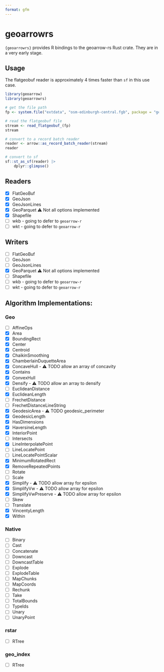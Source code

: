 ```yaml
---
format: gfm
---
```


# geoarrowrs

`{geoarrowrs}` provides R bindings to the geoarrow-rs Rust crate. They are in a very early stage. 

## Usage

The flatgeobuf reader is approximately 4 times faster than `sf` in this use case. 

```r
library(geoarrow)
library(geoarrowrs)

# get the file path
fp <- system.file("extdata", "osm-edinburgh-central.fgb", package = "geoarrowrs")

# read the flatgeobuf file
stream <- read_flatgeobuf_(fp)
stream

# convert to a record batch reader
reader <- arrow::as_record_batch_reader(stream)
reader 

# convert to sf 
sf::st_as_sf(reader) |> 
    dplyr::glimpse()
```

## Readers

- [x] FlatGeoBuf
- [x] GeoJson
- [x] GeoJsonLines
- [x] GeoParquet ⚠️ Not all options implemented
- [x] Shapefile
- [ ] wkb - going to defer to `geoarrow-r`
- [ ] wkt - going to defer to `geoarrow-r`

## Writers 

- [ ] FlatGeoBuf
- [ ] GeoJson
- [ ] GeoJsonLines
- [x] GeoParquet ⚠️ Not all options implemented
- [ ] Shapefile
- [ ] wkb - going to defer to `geoarrow-r`
- [ ] wkt - going to defer to `geoarrow-r`

## Algorithm Implementations: 

### Geo

- [ ] AffineOps
- [x] Area
- [x] BoundingRect
- [x] Center
- [x] Centroid
- [x] ChaikinSmoothing
- [x] ChamberlainDuquetteArea
- [x] ConcaveHull - ⚠️ TODO allow an array of concavity 
- [x] Contains
- [x] ConvexHull
- [x] Densify - ⚠️ TODO allow an array to densify
- [ ] EuclideanDistance
- [x] EuclideanLength
- [ ] FrechetDistance
- [ ] FrechetDistanceLineString
- [x] GeodesicArea - ⚠️ TODO geodesic_perimeter
- [x] GeodesicLength
- [x] HasDimensions
- [x] HaversineLength
- [x] InteriorPoint
- [ ] Intersects
- [x] LineInterpolatePoint
- [ ] LineLocatePoint
- [ ] LineLocatePointScalar
- [x] MinimumRotatedRect
- [x] RemoveRepeatedPoints
- [ ] Rotate
- [ ] Scale
- [x] Simplify - ⚠️ TODO allow array for epsilon
- [x] SimplifyVw - ⚠️ TODO allow array for epsilon
- [x] SimplifyVwPreserve - ⚠️ TODO allow array for epsilon
- [ ] Skew
- [ ] Translate
- [x] VincentyLength
- [x] Within

### Native 

- [ ] Binary
- [ ] Cast
- [ ] Concatenate
- [ ] Downcast
- [ ] DowncastTable
- [ ] Explode
- [ ] ExplodeTable
- [ ] MapChunks
- [ ] MapCoords
- [ ] Rechunk
- [ ] Take
- [ ] TotalBounds
- [ ] TypeIds
- [ ] Unary
- [ ] UnaryPoint

### rstar

- [ ] RTree

### geo_index

- [ ] RTree